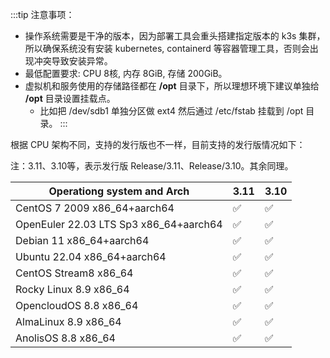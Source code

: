 :::tip 注意事项：

- 操作系统需要是干净的版本，因为部署工具会重头搭建指定版本的 k3s 集群，所以确保系统没有安装 kubernetes, containerd 等容器管理工具，否则会出现冲突导致安装异常。
- 最低配置要求: CPU 8核, 内存 8GiB, 存储 200GiB。
- 虚拟机和服务使用的存储路径都在 **/opt** 目录下，所以理想环境下建议单独给 **/opt** 目录设置挂载点。
    - 比如把 /dev/sdb1 单独分区做 ext4 然后通过 /etc/fstab 挂载到 /opt 目录。
:::


根据 CPU 架构不同，支持的发行版也不一样，目前支持的发行版情况如下：

注：3.11、3.10等，表示发行版 Release/3.11、Release/3.10。其余同理。

| Operationg system and Arch             | 3.11 | 3.10 |
| -------------------------------------- | ---- | ---- |
| CentOS 7 2009 x86_64+aarch64           | ✅    | ✅    |
| OpenEuler 22.03 LTS Sp3 x86_64+aarch64 | ✅    | ✅    |
| Debian 11 x86_64+aarch64               | ✅    | ✅    |
| Ubuntu 22.04 x86_64+aarch64            | ✅    | ✅    |
| CentOS Stream8 x86_64                  | ✅    | ✅    |
| Rocky Linux 8.9 x86_64                 | ✅    | ✅    |
| OpencloudOS 8.8 x86_64                 | ✅    | ✅    |
| AlmaLinux 8.9 x86_64                   | ✅    | ✅    |
| AnolisOS 8.8 x86_64                    | ✅    | ✅    |
